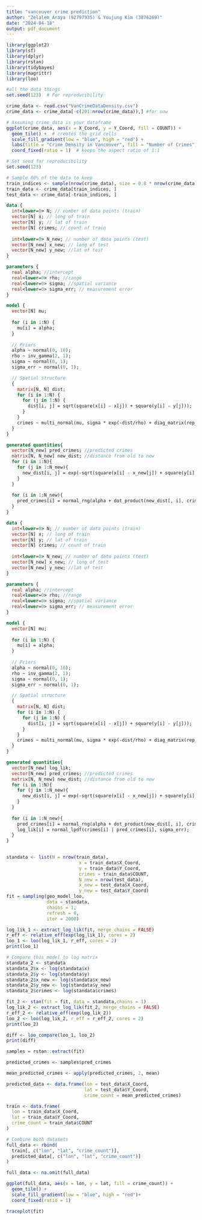 ```yaml
---
title: "vancouver crime prediction"
author: "Zelalem Araya (92797935) & Youjung Kim (3876269)"
date: "2024-04-18"
output: pdf_document
---
```


```r
library(ggplot2)
library(sf)
library(dplyr)
library(rstan)
library(tidybayes)
library(magrittr)
library(loo)
```

```r
#all the data things
set.seed(123)  # For reproducibility

crime_data <- read.csv("VanCrimeDataDensity.csv")
crime_data <- crime_data[-c(201:nrow(crime_data)),] #for now
```

```r
# Assuming crime_data is your dataframe
ggplot(crime_data, aes(x = X_Coord, y = Y_Coord, fill = COUNT)) +
  geom_tile() +  # creates the grid cells
  scale_fill_gradient(low = "blue", high = "red") +
  labs(title = "Crime Density in Vancouver", fill = "Number of Crimes")+
  coord_fixed(ratio = 1)  # keeps the aspect ratio of 1:1
```

```r
# Set seed for reproducibility
set.seed(123)

# Sample 80% of the data to keep
train_indices <- sample(nrow(crime_data), size = 0.8 * nrow(crime_data))
train_data <- crime_data[train_indices, ]
test_data <- crime_data[-train_indices, ]
```

```stan
data {
  int<lower=0> N; // number of data points (train)
  vector[N] x; // long of train
  vector[N] y; // lat of train
  vector[N] crimes; // count of train
  
  int<lower=0> N_new; // number of data points (test)
  vector[N_new] x_new; // long of test
  vector[N_new] y_new; //lat of test
}

parameters {
  real alpha; //intercept
  real<lower=0> rho; //range
  real<lower=0> sigma; //spatial variance
  real<lower=0> sigma_err; // measurement error
}

model {
  vector[N] mu;
  
  for (i in 1:N) {
    mu[i] = alpha;
  }
  
  // Priors
  alpha ~ normal(0, 10);
  rho ~ inv_gamma(2, 1);
  sigma ~ normal(0, 1);
  sigma_err ~ normal(0, 1);

  // Spatial structure
  {
    matrix[N, N] dist;
    for (i in 1:N) {
      for (j in 1:N) {
        dist[i, j] = sqrt(square(x[i] - x[j]) + square(y[i] - y[j]));
      }
    }
    crimes ~ multi_normal(mu, sigma * exp(-dist/rho) + diag_matrix(rep_vector(sigma_err, N)));
  }
}

generated quantities{
  vector[N_new] pred_crimes; //predicted crimes
  matrix[N, N_new] new_dist; //distance from old to new
  for (i in 1:N){
    for (j in 1:N_new){
      new_dist[i, j] = exp(-sqrt(square(x[i] - x_new[j]) + square(y[i] - y_new[j])) / rho);
    }
  }
  
  for (i in 1:N_new){
    pred_crimes[i] = normal_rng(alpha + dot_product(new_dist[, i], crimes - rep_vector(alpha, N)), sigma_err);
  }
}
```

```stan
data {
  int<lower=0> N; // number of data points (train)
  vector[N] x; // long of train
  vector[N] y; // lat of train
  vector[N] crimes; // count of train
  
  int<lower=0> N_new; // number of data points (test)
  vector[N_new] x_new; // long of test
  vector[N_new] y_new; //lat of test
}

parameters {
  real alpha; //intercept
  real<lower=0> rho; //range
  real<lower=0> sigma; //spatial variance
  real<lower=0> sigma_err; // measurement error
}

model {
  vector[N] mu;
  
  for (i in 1:N) {
    mu[i] = alpha;
  }
  
  // Priors
  alpha ~ normal(0, 10);
  rho ~ inv_gamma(2, 1);
  sigma ~ normal(0, 1);
  sigma_err ~ normal(0, 1);

  // Spatial structure
  {
    matrix[N, N] dist;
    for (i in 1:N) {
      for (j in 1:N) {
        dist[i, j] = sqrt(square(x[i] - x[j]) + square(y[i] - y[j]));
      }
    }
    crimes ~ multi_normal(mu, sigma * exp(-dist/rho) + diag_matrix(rep_vector(sigma_err, N)));
  }
}

generated quantities{
  vector[N_new] log_lik; 
  vector[N_new] pred_crimes; //predicted crimes
  matrix[N, N_new] new_dist; //distance from old to new
  for (i in 1:N){
    for (j in 1:N_new){
      new_dist[i, j] = exp(-sqrt(square(x[i] - x_new[j]) + square(y[i] - y_new[j])) / rho);
    }
  }
  
  for (i in 1:N_new){
    pred_crimes[i] = normal_rng(alpha + dot_product(new_dist[, i], crimes - rep_vector(alpha, N)), sigma_err);
    log_lik[i] = normal_lpdf(crimes[i] | pred_crimes[i], sigma_err);
  }
}
 
```

```r
standata <- list(N = nrow(train_data),
                           x = train_data$X_Coord,
                           y = train_data$Y_Coord,
                           crimes = train_data$COUNT,
                           N_new = nrow(test_data),
                           x_new = test_data$X_Coord,
                           y_new = test_data$Y_Coord)
fit = sampling(geo_model_loo, 
               data = standata,
               chains = 1,
               refresh = 0, 
               iter = 2000)
```

```r
log_lik_1 <- extract_log_lik(fit, merge_chains = FALSE)
r_eff <- relative_eff(exp(log_lik_1), cores = 2)
loo_1 <- loo(log_lik_1, r_eff, cores = 2)
print(loo_1)
```

```r
# Compare this model to log matrix
standata_2 <- standata
standata_2$x <- log(standata$x)
standata_2$y <- log(standata$y)
standata_2$x_new <- log(standata$x_new)
standata_2$y_new <- log(standata$y_new)
standata_2$crimes <- log(standata$crimes)
```

```r
fit_2 <- stan(fit = fit, data = standata,chains = 1)
log_lik_2 <- extract_log_lik(fit_2, merge_chains = FALSE)
r_eff_2 <- relative_eff(exp(log_lik_2))
loo_2 <- loo(log_lik_2, r_eff = r_eff_2, cores = 2)
print(loo_2)
```

```r
diff <- loo_compare(loo_1, loo_2)
print(diff)
```

```r
samples = rstan::extract(fit)

predicted_crimes <- samples$pred_crimes

mean_predicted_crimes <- apply(predicted_crimes, 2, mean)

predicted_data <- data.frame(lon = test_data$X_Coord,
                             lat = test_data$Y_Coord,
                             crime_count = mean_predicted_crimes)
```

```r
train <- data.frame(
  lon = train_data$X_Coord,
  lat = train_data$Y_Coord,
  crime_count = train_data$COUNT
)

# Combine both datasets
full_data <- rbind(
  train[, c("lon", "lat", "crime_count")],
  predicted_data[, c("lon", "lat", "crime_count")]
)

full_data <- na.omit(full_data)
```

```r
ggplot(full_data, aes(x = lon, y = lat, fill = crime_count)) +
  geom_tile() + 
  scale_fill_gradient(low = "blue", high = "red")+
  coord_fixed(ratio = 1)

traceplot(fit)
```

```stan

```